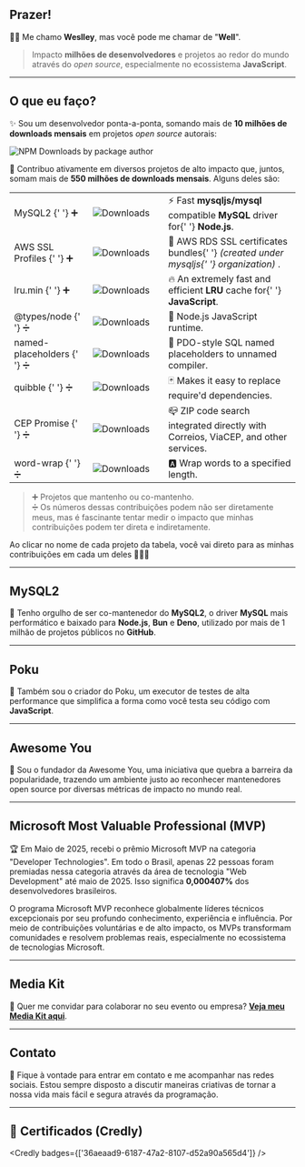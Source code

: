 
## Prazer!

👋🏻 Me chamo **Weslley**, mas você pode me chamar de "**Well**".

> Impacto **milhões de desenvolvedores** e projetos ao redor do mundo através do _open source_, especialmente no ecossistema **JavaScript**.

---

## O que eu faço?

✨ Sou um desenvolvedor ponta-a-ponta, somando mais de **10 milhões de downloads mensais** em projetos _open source_ autorais:

<Link to='https://www.npmjs.com/~weslley.io'>
  <img
    loading='eager'
    src='https://img.shields.io/badge/dynamic/json?url=https%3A%2F%2Fwellwelwel.github.io%2Fwellwelwel%2Fstats.json&query=%24.downloadsPerMonth.label&style=flat-square&logo=npm&logoColor=white&label=My%20NPM%20packages%20have%20been%20downloaded&color=6c5ce7'
    alt='NPM Downloads by package author'
  />
</Link>

🚀 Contribuo ativamente em diversos projetos de alto impacto que, juntos, somam mais de **550 milhões de downloads mensais**. Alguns deles são:

<div className='container'>
  <table>
    <tbody>
      <tr>
        <td>
          <Link to='https://github.com/sidorares/node-mysql2/pulls?q=is:merged+author:wellwelwel'>
            MySQL2
          </Link>{' '}
          ➕
        </td>
        <td width='117'>
          <Link to='https://www.npmjs.com/package/mysql2'>
            <img
              loading='lazy'
              src='https://img.shields.io/npm/dm/mysql2.svg?style=flat-square&color=6c5ce7&label=&logo=npm&logoColor=white'
              alt='Downloads'
            />
          </Link>
        </td>
        <td>
          ⚡️ Fast <b>mysqljs/mysql</b> compatible <b>MySQL</b> driver for{' '}
          <b>Node.js</b>.
        </td>
      </tr>
      <tr>
        <td>
          <Link to='https://github.com/mysqljs/aws-ssl-profiles/pulls?q=is:merged+author:wellwelwel'>
            AWS SSL Profiles
          </Link>{' '}
          ➕
        </td>
        <td>
          <Link to='https://www.npmjs.com/package/aws-ssl-profiles'>
            <img
              loading='lazy'
              src='https://img.shields.io/npm/dm/aws-ssl-profiles.svg?style=flat-square&color=6c5ce7&label=&logo=npm&logoColor=white'
              alt='Downloads'
            />
          </Link>
        </td>
        <td>
          📜 AWS RDS SSL certificates bundles{' '}
          <i>
            (created under <Link to='https://github.com/mysqljs'>mysqljs</Link>{' '}
            organization)
          </i>
          .
        </td>
      </tr>
      <tr>
        <td>
          <Link to='https://github.com/wellwelwel/lru.min/pulls?q=is:merged+author:wellwelwel'>
            lru.min
          </Link>{' '}
          ➕
        </td>
        <td>
          <Link to='https://www.npmjs.com/package/lru.min'>
            <img
              loading='lazy'
              src='https://img.shields.io/npm/dm/lru.min.svg?style=flat-square&color=6c5ce7&label=&logo=npm&logoColor=white'
              alt='Downloads'
            />
          </Link>
        </td>
        <td>
          🔥 An extremely fast and efficient <b>LRU</b> cache for{' '}
          <b>JavaScript</b>.
        </td>
      </tr>
      <tr>
        <td>
          <Link to='https://github.com/DefinitelyTyped/DefinitelyTyped/pulls?q=is:merged+author:wellwelwel'>
            @types/node
          </Link>{' '}
          ➗
        </td>
        <td>
          <Link to='https://www.npmjs.com/package/@types/node'>
            <img
              loading='lazy'
              src='https://img.shields.io/npm/dm/@types/node.svg?style=flat-square&color=6c5ce7&label=&logo=npm&logoColor=white'
              alt='Downloads'
            />
          </Link>
        </td>
        <td>🐢 Node.js JavaScript runtime.</td>
      </tr>
      <tr>
        <td>
          <Link to='https://github.com/mysqljs/named-placeholders/pulls?q=is:merged+author:wellwelwel'>
            named-placeholders
          </Link>{' '}
          ➗
        </td>
        <td>
          <Link to='https://www.npmjs.com/package/named-placeholders'>
            <img
              loading='lazy'
              src='https://img.shields.io/npm/dm/named-placeholders.svg?style=flat-square&color=6c5ce7&label=&logo=npm&logoColor=white'
              alt='Downloads'
            />
          </Link>
        </td>
        <td>🐬 PDO-style SQL named placeholders to unnamed compiler.</td>
      </tr>
      <tr>
        <td>
          <Link to='https://github.com/testdouble/quibble/pulls?q=is:merged+author:wellwelwel'>
            quibble
          </Link>{' '}
          ➗
        </td>
        <td>
          <Link to='https://www.npmjs.com/package/quibble'>
            <img
              loading='lazy'
              src='https://img.shields.io/npm/dm/quibble.svg?style=flat-square&color=6c5ce7&label=&logo=npm&logoColor=white'
              alt='Downloads'
            />
          </Link>
        </td>
        <td>🃏 Makes it easy to replace require'd dependencies.</td>
      </tr>
      <tr>
        <td>
          <Link to='https://github.com/BrasilAPI/cep-promise/pulls?q=is:merged+author:wellwelwel'>
            CEP Promise
          </Link>{' '}
          ➗
        </td>
        <td>
          <Link to='https://www.npmjs.com/package/cep-promise'>
            <img
              loading='lazy'
              src='https://img.shields.io/npm/dm/cep-promise.svg?style=flat-square&color=6c5ce7&label=&logo=npm&logoColor=white'
              alt='Downloads'
            />
          </Link>
        </td>
        <td>
          📪 ZIP code search integrated directly with Correios, ViaCEP, and
          other services.
        </td>
      </tr>
      <tr>
        <td>
          <Link to='https://github.com/aashutoshrathi/word-wrap/pulls?q=is:merged+author:wellwelwel'>
            word-wrap
          </Link>{' '}
          ➗
        </td>
        <td>
          <Link to='https://www.npmjs.com/package/@aashutoshrathi/word-wrap'>
            <img
              loading='lazy'
              src='https://img.shields.io/npm/dm/@aashutoshrathi/word-wrap.svg?style=flat-square&color=6c5ce7&label=&logo=npm&logoColor=white'
              alt='Downloads'
            />
          </Link>
        </td>
        <td>🅰 Wrap words to a specified length.</td>
      </tr>
    </tbody>
  </table>
</div>

> ➕ Projetos que mantenho ou co-mantenho.<br />
> ➗ Os números dessas contribuições podem não ser diretamente meus, mas é fascinante tentar medir o impacto que minhas contribuições podem ter direta e indiretamente.

<Admonition type='tip'>
  Ao clicar no nome de cada projeto da tabela, você vai direto para as minhas
  contribuições em cada um deles 👨🏻‍💻
</Admonition>

---

## MySQL2

🐬 Tenho orgulho de ser co-mantenedor do **MySQL2**, o driver **MySQL** mais performático e baixado para **Node.js**, **Bun** e **Deno**, utilizado por <Link to='https://github.com/sidorares/node-mysql2/network/dependents'>mais de 1 milhão de projetos públicos</Link> no **GitHub**.

---

## Poku

🐷 Também sou o criador do <Link to='https://github.com/wellwelwel/poku'>Poku</Link>, um executor de testes de alta performance que simplifica a forma como você testa seu código com **JavaScript**.

---

## Awesome You

🐜 Sou o fundador da <Link to='https://awesomeyou.io/'>Awesome You</Link>, uma iniciativa que quebra a barreira da popularidade, trazendo um ambiente justo ao reconhecer mantenedores open source por diversas métricas de impacto no mundo real.

---

## Microsoft Most Valuable Professional (MVP)

🏆 Em Maio de 2025, recebi o prêmio <Link to='https://mvp.microsoft.com/en-US/faq?section=mvp#mvp-program-information-0'>Microsoft MVP</Link> na categoria "Developer Technologies". Em todo o Brasil, apenas 22 pessoas foram premiadas nessa categoria através da área de tecnologia "Web Development" até maio de 2025. Isso significa <strong>0,000407%</strong> dos <Link to="https://oglobo.globo.com/economia/tecnologia/noticia/2024/11/01/brasil-tem-3a-maior-comunidade-de-programadores-em-plataforma-fora-dos-eua-alta-foi-de-27percent-em-1-ano.ghtml">desenvolvedores brasileiros</Link>.

O programa Microsoft MVP reconhece globalmente líderes técnicos excepcionais por seu profundo conhecimento, experiência e influência. Por meio de contribuições voluntárias e de alto impacto, os MVPs transformam comunidades e resolvem problemas reais, especialmente no ecossistema de tecnologias Microsoft.

---

## Media Kit

🎉 Quer me convidar para colaborar no seu evento ou empresa? [**Veja meu Media Kit aqui**](/mediakit).

---

## Contato

🤝 Fique à vontade para entrar em contato e me acompanhar nas redes sociais. Estou sempre disposto a discutir maneiras criativas de tornar a nossa vida mais fácil e segura através da programação.

---

## 🏅 Certificados (Credly)

<Credly badges={['36aeaad9-6187-47a2-8107-d52a90a565d4']} />
